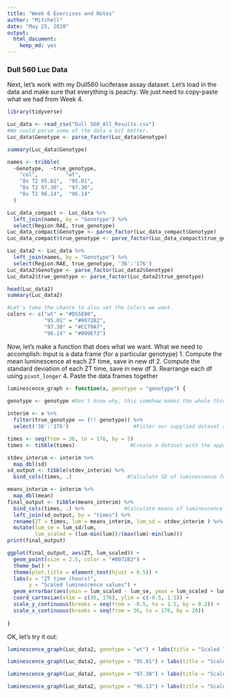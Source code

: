 ```yaml
---
title: "Week 6 Exercises and Notes"
author: "Mitchell"
date: "May 25, 2020"
output: 
  html_document: 
    keep_md: yes
---
```


### Dull 560 Luc Data
Next, let's work with my Dull560 luciferase assay dataset. Let's load in the data and make sure that everything is peachy. We just need to copy-paste what we had from Week 4. 
```r
library(tidyverse) 
```
```r
Luc_data <- read_csv("Dull 560_All_Results.csv")
#We could parse some of the data a bit better. 
Luc_data$Genotype <- parse_factor(Luc_data$Genotype)

summary(Luc_data$Genotype)

names <- tribble( 
  ~Genotype,  ~true_genotype,
    "col",         "wt", 
    "8x T2 95.01",  "95.01", 
    "8x T2 97.30",  "97.30", 
    "8x T2 96.14",  "96.14"
  )

Luc_data_compact <- Luc_data %>%
  left_join(names, by = "Genotype") %>%
  select(Region:RAE, true_genotype)
Luc_data_compact$Genotype <- parse_factor(Luc_data_compact$Genotype)
Luc_data_compact$true_genotype <- parse_factor(Luc_data_compact$true_genotype)

Luc_data2 <- Luc_data %>%
  left_join(names, by = "Genotype") %>%
  select(Region:RAE, true_genotype, '36':'176')
Luc_data2$Genotype <- parse_factor(Luc_data2$Genotype)
Luc_data2$true_genotype <- parse_factor(Luc_data2$true_genotype)

head(Luc_data2)
summary(Luc_data2)

#Let's take the chance to also set the colors we want. 
colors <- c("wt" = "#D55E00", 
            "95.01" = "#0072B2", 
            "97.30" = "#CC79A7", 
            "96.14" = "#009E73")
```

Now, let's make a function that does what we want. What we need to accomplish: 
Input is a data frame (for a particular genotype)
1. Compute the mean luminescence at each ZT time, save in new df 
2. Compute the standard deviation of each ZT time, save in new df
3. Rearrange each df using `pivot_longer`
4. Paste the data frames together
```r
luminescence_graph <- function(x, genotype = "genotype") {
  
genotype <- genotype #Don't know why, this somehow makes the whole thing work better. 

interim <- x %>%
  filter(true_genotype == (!! genotype)) %>%
  select('36':'176')                     #Filter our supplied dataset according to the genotype we specify, remove useless columnes 

times <- seq(from = 36, to = 176, by = 2)
times <- tibble(times)                  #Create a dataset with the appropriate times for later. 

stdev_interim <- interim %>%
  map_dbl(sd) 
sd_output <- tibble(stdev_interim) %>%
  bind_cols(times, .)                  #Calculate SD of luminescence for each ZT time, bind times:  

means_interim <- interim %>%
  map_dbl(mean)
final_output <- tibble(means_interim) %>%
  bind_cols(times, .) %>%             #Calculate means of luminescence for each ZT time, bind times:  
  left_join(sd_output, by = "times") %>%
  rename(ZT = times, lum = means_interim, lum_sd = stdev_interim ) %>% #Join means and sd together, rename columns. 
  mutate(lum_se = lum_sd/lum, 
         lum_scaled = (lum-min(lum))/(max(lum)-min(lum)))
print(final_output)

ggplot(final_output, aes(ZT, lum_scaled)) +
  geom_point(size = 2.5, color = "#0072B2") +
  theme_bw() + 
  theme(plot.title = element_text(hjust = 0.5)) + 
  labs(x = "ZT time (hours)",
       y = "Scaled luminescence values") +
  geom_errorbar(aes(ymin = lum_scaled - lum_se, ymax = lum_scaled + lum_se), color = "#0072B2") +
  coord_cartesian(xlim = c(36, 176), ylim = c(-0.5, 1.5)) + 
  scale_y_continuous(breaks = seq(from = -0.5, to = 1.5, by = 0.2)) + 
  scale_x_continuous(breaks = seq(from = 36, to = 176, by = 20))
  
}
```

OK, let's try it out: 
```r
luminescence_graph(Luc_data2, genotype = "wt") + labs(title = "Scaled luminescence vs ZT for WT plants")

luminescence_graph(Luc_data2, genotype = "95.01") + labs(title = "Scaled Luminescence vs ZT for 95.01")

luminescence_graph(Luc_data2, genotype = "97.30") + labs(title = "Scaled Luminescence vs ZT for 97.30")

luminescence_graph(Luc_data2, genotype = "96.13") + labs(title = "Scaled Luminescence vs ZT for 96.13")
```



